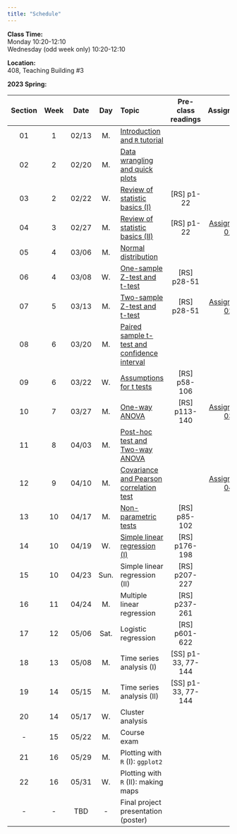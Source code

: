 ---
title: "Schedule"
---
**Class Time:**   
Monday 10:20-12:10  
Wednesday (odd week only) 10:20-12:10  

**Location:**   
408, Teaching Building #3 

**2023 Spring:**

Section|Week|Date |Day  | Topic                                                                                      |Pre-class readings  |Assignment                                                    |
|:----:|:--:|:---:|:---:|:-------------------------------------------------------------------------------------------|:------------------:|:------------------------------------------------------------:|
|01    |1   |02/13|M.   |[Introduction and `R` tutorial](https://zhu-group.github.io/ese335/S01.html)                |                    |                                                              |
|02    |2   |02/20|M.   |[Data wrangling and quick plots](https://zhu-group.github.io/ese335/S02.html)               |                    |                                                              |
|03    |2   |02/22|W.   |[Review of statistic basics (I)](https://zhu-group.github.io/ese335/S03.html)               | [RS] p1-22         |                                                              |
|04    |3   |02/27|M.   |[Review of statistic basics (II)](https://zhu-group.github.io/ese335/S04.html)              | [RS] p1-22         | [Assignment 01](https://zhu-group.github.io/ese335/A01.html) |
|05    |4   |03/06|M.   |[Normal distribution](https://zhu-group.github.io/ese335/S05.html)                          |                    |                                                              |
|06    |4   |03/08|W.   |[One-sample Z-test and t-test](https://zhu-group.github.io/ese335/S06.html)                 | [RS] p28-51        |                                                              |
|07    |5   |03/13|M.   |[Two-sample Z-test and t-test](https://zhu-group.github.io/ese335/S07.html)                 | [RS] p28-51        | [Assignment 02](https://zhu-group.github.io/ese335/A02.html) |   
|08    |6   |03/20|M.   |[Paired sample t-test and confidence interval](https://zhu-group.github.io/ese335/S08.html) |                    |                                                              |
|09    |6   |03/22|W.   |[Assumptions for t tests](https://zhu-group.github.io/ese335/S09.html)                      | [RS] p58-106       |                                                              |
|10    |7   |03/27|M.   |[One-way ANOVA](https://zhu-group.github.io/ese335/S10.html)                                | [RS] p113-140      | [Assignment 03](https://zhu-group.github.io/ese335/A03.html) |
|11    |8   |04/03|M.   |[Post-hoc test and Two-way ANOVA](https://zhu-group.github.io/ese335/S11.html)              |                    |                                                              |
|12    |9   |04/10|M.   |[Covariance and Pearson correlation test](https://zhu-group.github.io/ese335/S12.html)      |                    | [Assignment 04](https://zhu-group.github.io/ese335/A04.html) |
|13    |10  |04/17|M.   |[Non-parametric tests](https://zhu-group.github.io/ese335/S13.html)                         | [RS] p85-102       |                                                              |
|14    |10  |04/19|W.   |[Simple linear regression (I)](https://zhu-group.github.io/ese335/S14.html)                 | [RS] p176-198      |                                                              |
|15    |10  |04/23|Sun. |Simple linear regression (II)                                                               | [RS] p207-227      |                                                              |
|16    |11  |04/24|M.   |Multiple linear regression                                                                  | [RS] p237-261      |                                                              |
|17    |12  |05/06|Sat. |Logistic regression                                                                         | [RS] p601-622      |                                                              |
|18    |13  |05/08|M.   |Time series analysis (I)                                                                    | [SS] p1-33, 77-144 |                                                              |
|19    |14  |05/15|M.   |Time series analysis (II)                                                                   | [SS] p1-33, 77-144 |                                                              |
|20    |14  |05/17|W.   |Cluster analysis                                                                            |                    |                                                              |
|-     |15  |05/22|M.   |Course exam                                                                                 |                    |                                                              |
|21    |16  |05/29|M.   |Plotting with `R` (I): `ggplot2`                                                            |                    |                                                              |  
|22    |16  |05/31|W.   |Plotting with `R` (II): making maps                                                         |                    |                                                              |  
|-     |-   |TBD  |-    |Final project presentation (poster)                                                         |                    |                                                              |

